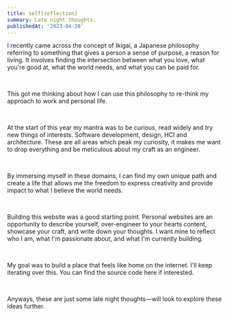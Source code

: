```yaml
---
title: self[reflection]
summary: Late night thoughts.
publishedAt: '2023-04-28'
---
```


I recently came across the concept of <CustomLink href='https://en.wikipedia.org/wiki/Ikigai'>Ikigai</CustomLink>, a Japanese philosophy referring to something that gives a person a sense of purpose, a reason for living. It involves finding the intersection between what you love, what you're good at, what the world needs, and what you can be paid for.

<br />

This got me thinking about how I can use this philosophy to re-think my approach to work and personal life.

<br />

At the start of this year my mantra was to be curious, read widely and try new things of interests. Software development, design, <CustomLink href='https://en.wikipedia.org/wiki/Human%E2%80%93computer_interaction'>HCI</CustomLink> and architecture. These are all areas which peak my curiosity, it makes me want to drop everything and be meticulous about my craft as an engineer.

<br />

By immersing myself in these domains, I can find my own unique path and create a life that allows me the freedom to express creativity and provide impact to what I believe the world needs.

<br />

Building this website was a good starting point. Personal websites are an opportunity to describe yourself, over-engineer to your hearts content, showcase your craft, and write down your thoughts. I want mine to reflect who I am, what I'm passionate about, and what I'm currently building.

<br />

My goal was to build a place that feels like home on the internet. I'll keep iterating over this. You can find the source code <CustomLink href='https://github.com/kelvinampofo/kelvinamp.me'>here</CustomLink> if interested.

<br />

Anyways, these are just some late night thoughts&mdash;will look to explore these ideas further.
